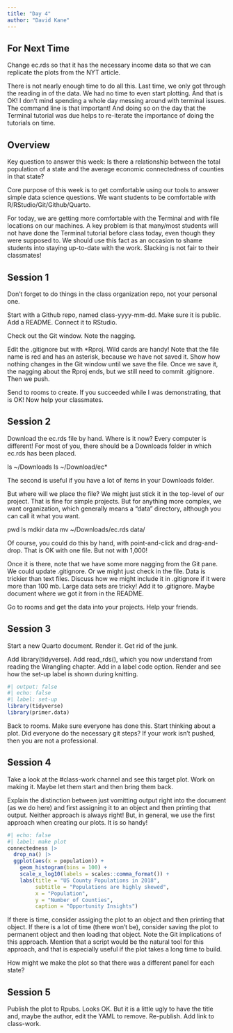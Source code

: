 ```yaml
---
title: "Day 4"
author: "David Kane"
---
```



## For Next Time

Change ec.rds so that it has the necessary income data so that we can replicate the plots from the NYT article.

There is not nearly enough time to do all this. Last time, we only got through the reading in of the data. We had no time to even start plotting. And that is OK! I don't mind spending a whole day messing around with terminal issues. The command line is that important! And doing so on the day that the Terminal tutorial was due helps to re-iterate the importance of doing the tutorials on time.

## Overview

Key question to answer this week: Is there a relationship between the total population of a state and the average economic connectedness of counties in that state?

Core purpose of this week is to get comfortable using our tools to answer simple data science questions. We want students to be comfortable with R/RStudio/Git/Github/Quarto. 

For today, we are getting more comfortable with the Terminal and with file locations on our machines. A key problem is that many/most students will not have done the Terminal tutorial before class today, even though they were supposed to. We should use this fact as an occasion to shame students into staying up-to-date with the work. Slacking is not fair to their classmates!

## Session 1

Don't forget to do things in the class organization repo, not your personal one.

Start with a Github repo, named class-yyyy-mm-dd. Make sure it is public. Add a README. Connect it to RStudio.  

Check out the Git window. Note the nagging. 

Edit the .gitignore but with *Rproj. Wild cards are handy! Note that the file name is red and has an asterisk, because we have not saved it. Show how nothing changes in the Git window until we save the file. Once we save it, the nagging about the Rproj ends, but we still need to commit .gitignore. Then we push.

Send to rooms to create. If you succeeded while I was demonstrating, that is OK! Now help your classmates.

## Session 2

Download the ec.rds file by hand. Where is it now? Every computer is different! For most of you, there should be a Downloads folder in which ec.rds has been placed.

ls ~/Downloads
ls ~/Download/ec*

The second is useful if you have a lot of items in your Downloads folder.

But where will we place the file? We might just stick it in the top-level of our project. That is fine for simple projects. But for anything more complex, we want organization, which generally means a "data" directory, although you can call it what you want.

pwd
ls
mdkir data
mv ~/Downloads/ec.rds data/

Of course, you could do this by hand, with point-and-click and drag-and-drop. That is OK with one file. But not with 1,000!

Once it is there, note that we have some more nagging from the Git pane. We could update .gitignore. Or we might just check in the file. Data is trickier than text files. Discuss how we might include it in .gitignore if it were more than 100 mb. Large data sets are tricky! Add it to .gitignore. Maybe document where we got it from in the README.

Go to rooms and get the data into your projects. Help your friends.

## Session 3

Start a new Quarto document. Render it. Get rid of the junk. 

Add library(tidyverse). Add read_rds(), which you now understand from reading the Wrangling chapter. Add in a label code option. Render and see how the set-up label is shown during knitting.

```r
#| output: false
#| echo: false
#| label: set-up
library(tidyverse)
library(primer.data)
```

Back to rooms. Make sure everyone has done this. Start thinking about a plot. Did everyone do the necessary git steps? If your work isn't pushed, then you are not a professional.


## Session 4

Take a look at the #class-work channel and see this target plot. Work on making it. Maybe let them start and then bring them back.

Explain the distinction between just vomitting output right into the document (as we do here) and first assigning it to an object and then printing that output. Neither approach is always right! But, in general, we use the first approach when creating our plots. It is so handy!

```r
#| echo: false
#| label: make plot
connectedness |> 
  drop_na() |> 
  ggplot(aes(x = population)) +
    geom_histogram(bins = 100) +
    scale_x_log10(labels = scales::comma_format()) +
    labs(title = "US County Populations in 2018",
         subtitle = "Populations are highly skewed",
         x = "Population",
         y = "Number of Counties",
         caption = "Opportunity Insights")
```

If there is time, consider assiging the plot to an object and then printing that object. If there is a lot of time (there won't be), consider saving the plot to permanent object and then loading that object. Note the Git implications of this approach. Mention that a script would be the natural tool for this approach, and that is especially useful if the plot takes a long time to build.

How might we make the plot so that there was a different panel for each state?

## Session 5

Publish the plot to Rpubs. Looks OK. But it is a little ugly to have the title and, maybe the author, edit the YAML to remove. Re-publish. Add link to class-work.



